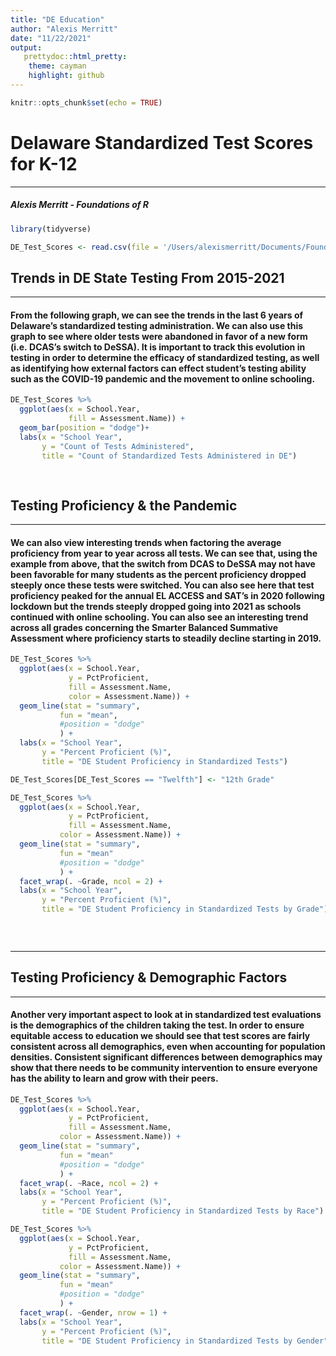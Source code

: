 ```yaml
---
title: "DE Education"
author: "Alexis Merritt"
date: "11/22/2021"
output:
   prettydoc::html_pretty:
    theme: cayman
    highlight: github
---
```


```r
knitr::opts_chunk$set(echo = TRUE)
```
# Delaware Standardized Test Scores for K-12
***
##### Alexis Merritt - Foundations of R
```r

library(tidyverse)
```


```r
DE_Test_Scores <- read.csv(file = '/Users/alexismerritt/Documents/FoundationsR/DE_Education/Student_Assessment_Performance.csv')
```

## Trends in DE State Testing From 2015-2021
*** 
####  From the following graph, we can see the trends in the last 6 years of Delaware's standardized testing administration. We can also use this graph to see where older tests were abandoned in favor of a new form (i.e. DCAS's switch to DeSSA). It is important to track this evolution in testing in order to determine the efficacy of standardized testing, as well as identifying how external factors can effect student's testing ability such as the COVID-19 pandemic and the movement to online schooling.
```r



DE_Test_Scores %>%
  ggplot(aes(x = School.Year,
             fill = Assessment.Name)) +
  geom_bar(position = "dodge")+
  labs(x = "School Year", 
       y = "Count of Tests Administered",
       title = "Count of Standardized Tests Administered in DE")
  
  
```

## Testing Proficiency & the Pandemic
***
#### We can also view interesting trends when factoring the average proficiency from year to year across all tests. We can see that, using the example from above, that the switch from DCAS to DeSSA may not have been favorable for many students as the percent proficiency dropped steeply once these tests were switched. You can also see here that test proficiency peaked for the annual EL ACCESS and SAT's in 2020 following lockdown but the trends steeply dropped going into 2021 as schools continued with online schooling. You can also see an interesting trend across all grades concerning the Smarter Balanced Summative Assessment where proficiency starts to steadily decline starting in 2019. 
```r



DE_Test_Scores %>% 
  ggplot(aes(x = School.Year,
             y = PctProficient,
             fill = Assessment.Name,
             color = Assessment.Name)) +
  geom_line(stat = "summary",
           fun = "mean",
           #position = "dodge"
           ) +
  labs(x = "School Year",
       y = "Percent Proficient (%)",
       title = "DE Student Proficiency in Standardized Tests")


```

```r

DE_Test_Scores[DE_Test_Scores == "Twelfth"] <- "12th Grade"

DE_Test_Scores %>% 
  ggplot(aes(x = School.Year,
             y = PctProficient,
             fill = Assessment.Name,
           color = Assessment.Name)) +
  geom_line(stat = "summary",
           fun = "mean"
           #position = "dodge"
           ) +
  facet_wrap(. ~Grade, ncol = 2) +
  labs(x = "School Year",
       y = "Percent Proficient (%)",
       title = "DE Student Proficiency in Standardized Tests by Grade")
  
  
  
```

***
## Testing Proficiency & Demographic Factors
***
#### Another very important aspect to look at in standardized test evaluations is the demographics of the children taking the test. In order to ensure equitable access to education we should see that test scores are fairly consistent across all demographics, even when accounting for population densities. Consistent significant differences between demographics may show that there needs to be community intervention to ensure everyone has the ability to learn and grow with their peers.
```r
DE_Test_Scores %>% 
  ggplot(aes(x = School.Year,
             y = PctProficient,
             fill = Assessment.Name,
           color = Assessment.Name)) +
  geom_line(stat = "summary",
           fun = "mean"
           #position = "dodge"
           ) +
  facet_wrap(. ~Race, ncol = 2) +
  labs(x = "School Year",
       y = "Percent Proficient (%)",
       title = "DE Student Proficiency in Standardized Tests by Race")
```


```r
DE_Test_Scores %>% 
  ggplot(aes(x = School.Year,
             y = PctProficient,
             fill = Assessment.Name,
           color = Assessment.Name)) +
  geom_line(stat = "summary",
           fun = "mean"
           #position = "dodge"
           ) +
  facet_wrap(. ~Gender, nrow = 1) +
  labs(x = "School Year",
       y = "Percent Proficient (%)",
       title = "DE Student Proficiency in Standardized Tests by Gender")
```

